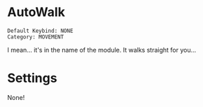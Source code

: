 # AutoWalk

```
Default Keybind: NONE
Category: MOVEMENT
```
I mean... it's in the name of the module. It walks straight for you...

# Settings
None!